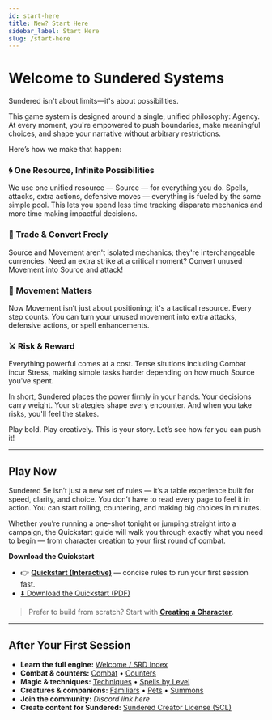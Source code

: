 ```yaml
---
id: start-here
title: New? Start Here
sidebar_label: Start Here
slug: /start-here
---
```


# Welcome to Sundered Systems

Sundered isn't about limits—it's about possibilities.

This game system is designed around a single, unified philosophy: Agency. At every moment, you're empowered to push boundaries, make meaningful choices, and shape your narrative without arbitrary restrictions.

Here’s how we make that happen:

### 🌀 One Resource, Infinite Possibilities
We use one unified resource — Source — for everything you do. Spells, attacks, extra actions, defensive moves — everything is fueled by the same simple pool. This lets you spend less time tracking disparate mechanics and more time making impactful decisions.

### 🔄 Trade & Convert Freely
Source and Movement aren't isolated mechanics; they're interchangeable currencies. Need an extra strike at a critical moment? Convert unused Movement into Source and attack!

### 🧭 Movement Matters
Now Movement isn’t just about positioning; it's a tactical resource. Every step counts. You can turn your unused movement into extra attacks, defensive actions, or spell enhancements.

### ⚔️ Risk & Reward
Everything powerful comes at a cost. Tense situtions including Combat incur Stress, making simple tasks harder depending on how much Source you've spent.

In short, Sundered places the power firmly in your hands. Your decisions carry weight. Your strategies shape every encounter. And when you take risks, you'll feel the stakes.

Play bold. Play creatively. This is your story. Let’s see how far you can push it!

---

## Play Now

Sundered 5e isn’t just a new set of rules — it’s a table experience built for speed, clarity, and choice.
You don’t have to read every page to feel it in action. You can start rolling, countering, and making big choices in minutes.

Whether you’re running a one-shot tonight or jumping straight into a campaign, the Quickstart guide will walk you through exactly what you need to begin — from character creation to your first round of combat.

**Download the Quickstart**  
- 👉 **[Quickstart (Interactive)](./quickstart-interactive)** — concise rules to run your first session fast.  
- <a className="sw-button--primary button--lg" href="/img/quickstartdownload.pdf">
  ⬇️ Download the Quickstart (PDF)
  </a>

> Prefer to build from scratch? Start with **[Creating a Character](/docs/creating-a-character)**.

---

## After Your First Session

- **Learn the full engine:** [Welcome / SRD Index](./start-here)  
- **Combat & counters:** [Combat](./combat) • [Counters](./counters)  
- **Magic & techniques:** [Techniques](./techniques) • [Spells by Level](./level-1-spells)  
- **Creatures & companions:** [Familiars](./familiars) • [Pets](./pets) • [Summons](./summoned-creatures)  
- **Join the community:** _Discord link here_  
- **Create content for Sundered:** [Sundered Creator License (SCL)](./SCL)
